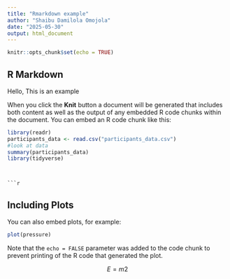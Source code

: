 ```yaml
---
title: "Rmarkdown example"
author: "Shaibu Damilola Omojola"
date: "2025-05-30"
output: html_document
---
```


```r
knitr::opts_chunk$set(echo = TRUE)
```

## R Markdown

Hello, This is an example 

When you click the **Knit** button a document will be generated that includes both content as well as the output of any embedded R code chunks within the document. You can embed an R code chunk like this:

```r
library(readr)
participants_data <- read.csv("participants_data.csv")
#look at data
summary(participants_data)
library(tidyverse)
```

```


```r
```

## Including Plots

You can also embed plots, for example:

```r
plot(pressure)
```





Note that the `echo = FALSE` parameter was added to the code chunk to prevent printing of the R code that generated the plot.

$$
E=m2
$$